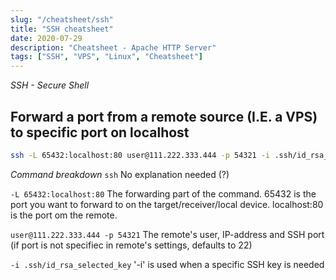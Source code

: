 ```yaml
---
slug: "/cheatsheet/ssh"
title: "SSH cheatsheet"
date: 2020-07-29
description: "Cheatsheet - Apache HTTP Server"
tags: ["SSH", "VPS", "Linux", "Cheatsheet"]
---
```


*SSH - Secure Shell*


## Forward a port from a remote source (I.E. a VPS) to specific port on localhost

```bash
ssh -L 65432:localhost:80 user@111.222.333.444 -p 54321 -i .ssh/id_rsa_selected_key
```

*Command breakdown*
`ssh` No explanation needed (?)

`-L 65432:localhost:80` The forwarding part of the command. 65432 is the port you want to forward to on the target/receiver/local device. localhost:80 is the port om the remote.

`user@111.222.333.444 -p 54321` The remote's user, IP-address and SSH port (if port is not specifiec in remote's settings, defaults to 22)

`-i .ssh/id_rsa_selected_key` '-i' is used when a specific SSH key is needed
